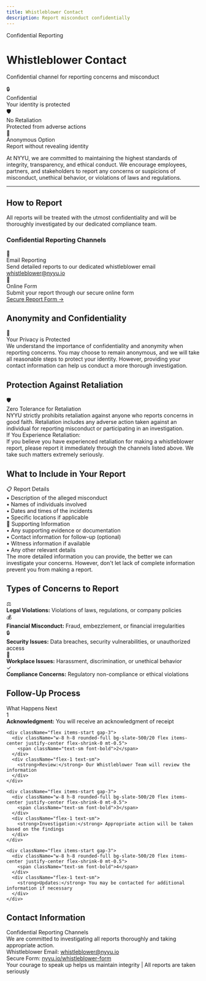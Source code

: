 ```yaml
---
title: Whistleblower Contact
description: Report misconduct confidentially
---
```



<div className="relative overflow-hidden rounded-2xl bg-gradient-to-br from-slate-500/10 via-gray-500/5 to-background p-12 border border-slate-500/20 mb-8">
  <div className="relative z-10">
    <div className="inline-block px-4 py-1.5 rounded-full bg-slate-500/10 border border-slate-500/20 text-sm font-medium mb-4">
      Confidential Reporting
    </div>
    <h1 className="text-4xl md:text-5xl font-bold mb-4 bg-gradient-to-r from-foreground to-foreground/70 bg-clip-text text-transparent">
      Whistleblower Contact
    </h1>
    <p className="text-xl text-muted-foreground mb-0 max-w-3xl">
      Confidential channel for reporting concerns and misconduct
    </p>
  </div>
  <div className="absolute top-0 right-0 w-96 h-96 bg-slate-500/5 rounded-full blur-3xl"></div>
  <div className="absolute bottom-0 left-0 w-96 h-96 bg-gray-500/5 rounded-full blur-3xl"></div>
</div>

<div className="grid grid-cols-1 md:grid-cols-3 gap-4 mb-8">
  <div className="p-4 rounded-lg border border-blue-500/30 bg-blue-500/10">
    <div className="flex items-center gap-2 mb-2">
      <span className="text-xl">🔒</span>
      <div className="font-bold text-sm">Confidential</div>
    </div>
    <div className="text-xs text-muted-foreground">
      Your identity is protected
    </div>
  </div>

  <div className="p-4 rounded-lg border border-blue-500/30 bg-blue-500/10">
    <div className="flex items-center gap-2 mb-2">
      <span className="text-xl">🛡️</span>
      <div className="font-bold text-sm">No Retaliation</div>
    </div>
    <div className="text-xs text-muted-foreground">
      Protected from adverse actions
    </div>
  </div>

  <div className="p-4 rounded-lg border border-blue-500/30 bg-blue-500/10">
    <div className="flex items-center gap-2 mb-2">
      <span className="text-xl">👤</span>
      <div className="font-bold text-sm">Anonymous Option</div>
    </div>
    <div className="text-xs text-muted-foreground">
      Report without revealing identity
    </div>
  </div>
</div>

At NYYU, we are committed to maintaining the highest standards of integrity, transparency, and ethical conduct. We encourage employees, partners, and stakeholders to report any concerns or suspicions of misconduct, unethical behavior, or violations of laws and regulations.

---

## How to Report

<Callout type="info" className="my-8">
All reports will be treated with the utmost confidentiality and will be thoroughly investigated by our dedicated compliance team.
</Callout>

### Confidential Reporting Channels

<div className="grid grid-cols-1 md:grid-cols-2 gap-4 my-8">
  <div className="p-6 rounded-xl border border-slate-500/20 bg-gradient-to-br from-slate-500/5 to-transparent">
    <div className="w-12 h-12 rounded-lg bg-slate-500/20 flex items-center justify-center mb-4">
      <span className="text-2xl">📧</span>
    </div>
    <div className="font-bold mb-2">Email Reporting</div>
    <div className="text-sm text-muted-foreground mb-3">
      Send detailed reports to our dedicated whistleblower email
    </div>
    <a href="mailto:whistleblower@nyyu.io" className="text-sm text-primary hover:underline">
      whistleblower@nyyu.io
    </a>
  </div>

  <div className="p-6 rounded-xl border border-slate-500/20 bg-gradient-to-br from-gray-500/5 to-transparent">
    <div className="w-12 h-12 rounded-lg bg-slate-500/20 flex items-center justify-center mb-4">
      <span className="text-2xl">📝</span>
    </div>
    <div className="font-bold mb-2">Online Form</div>
    <div className="text-sm text-muted-foreground mb-3">
      Submit your report through our secure online form
    </div>
    <a href="https://nyyu.io/whistleblower-form" className="text-sm text-primary hover:underline">
      Secure Report Form →
    </a>
  </div>
</div>

## Anonymity and Confidentiality

<div className="p-6 rounded-xl border border-slate-500/30 bg-gradient-to-r from-slate-500/10 to-gray-500/10 my-8">
  <div className="flex items-start gap-4">
    <div className="text-3xl">🔐</div>
    <div className="flex-1">
      <div className="font-bold text-lg mb-2">Your Privacy is Protected</div>
      <div className="text-sm text-muted-foreground">
        We understand the importance of confidentiality and anonymity when reporting concerns. You may choose to remain anonymous, and we will take all reasonable steps to protect your identity. However, providing your contact information can help us conduct a more thorough investigation.
      </div>
    </div>
  </div>
</div>

## Protection Against Retaliation

<div className="space-y-4 my-8">
  <div className="p-6 rounded-lg border border-green-500/30 bg-green-500/10">
    <div className="flex items-center gap-3 mb-3">
      <span className="text-2xl">🛡️</span>
      <div className="font-bold text-lg">Zero Tolerance for Retaliation</div>
    </div>
    <div className="text-sm">
      NYYU strictly prohibits retaliation against anyone who reports concerns in good faith. Retaliation includes any adverse action taken against an individual for reporting misconduct or participating in an investigation.
    </div>
  </div>

  <div className="p-6 rounded-lg border border-border bg-muted/30">
    <div className="font-bold mb-2">If You Experience Retaliation:</div>
    <div className="text-sm text-muted-foreground">
      If you believe you have experienced retaliation for making a whistleblower report, please report it immediately through the channels listed above. We take such matters extremely seriously.
    </div>
  </div>
</div>

## What to Include in Your Report

<div className="grid grid-cols-1 md:grid-cols-2 gap-4 my-8">
  <div className="p-5 rounded-lg border border-border bg-muted/30">
    <div className="font-bold mb-3 text-sm">📋 Report Details</div>
    <div className="space-y-2 text-xs text-muted-foreground">
      <div>• Description of the alleged misconduct</div>
      <div>• Names of individuals involved</div>
      <div>• Dates and times of the incidents</div>
      <div>• Specific locations if applicable</div>
    </div>
  </div>

  <div className="p-5 rounded-lg border border-border bg-muted/30">
    <div className="font-bold mb-3 text-sm">📎 Supporting Information</div>
    <div className="space-y-2 text-xs text-muted-foreground">
      <div>• Any supporting evidence or documentation</div>
      <div>• Contact information for follow-up (optional)</div>
      <div>• Witness information if available</div>
      <div>• Any other relevant details</div>
    </div>
  </div>
</div>

<Callout type="info" className="my-8">
The more detailed information you can provide, the better we can investigate your concerns. However, don't let lack of complete information prevent you from making a report.
</Callout>

## Types of Concerns to Report

<div className="space-y-3 my-8">
  <div className="flex items-start gap-3 p-4 rounded-lg border border-border bg-muted/30">
    <span className="text-lg">⚖️</span>
    <div className="flex-1 text-sm">
      <strong>Legal Violations:</strong> Violations of laws, regulations, or company policies
    </div>
  </div>

  <div className="flex items-start gap-3 p-4 rounded-lg border border-border bg-muted/30">
    <span className="text-lg">💰</span>
    <div className="flex-1 text-sm">
      <strong>Financial Misconduct:</strong> Fraud, embezzlement, or financial irregularities
    </div>
  </div>

  <div className="flex items-start gap-3 p-4 rounded-lg border border-border bg-muted/30">
    <span className="text-lg">🔒</span>
    <div className="flex-1 text-sm">
      <strong>Security Issues:</strong> Data breaches, security vulnerabilities, or unauthorized access
    </div>
  </div>

  <div className="flex items-start gap-3 p-4 rounded-lg border border-border bg-muted/30">
    <span className="text-lg">👥</span>
    <div className="flex-1 text-sm">
      <strong>Workplace Issues:</strong> Harassment, discrimination, or unethical behavior
    </div>
  </div>

  <div className="flex items-start gap-3 p-4 rounded-lg border border-border bg-muted/30">
    <span className="text-lg">✓</span>
    <div className="flex-1 text-sm">
      <strong>Compliance Concerns:</strong> Regulatory non-compliance or ethical violations
    </div>
  </div>
</div>

## Follow-Up Process

<div className="p-6 rounded-xl border border-slate-500/30 bg-gradient-to-r from-slate-500/10 to-gray-500/10 my-8">
  <div className="font-bold text-lg mb-4">What Happens Next</div>
  <div className="space-y-4">
    <div className="flex items-start gap-3">
      <div className="w-8 h-8 rounded-full bg-slate-500/20 flex items-center justify-center flex-shrink-0 mt-0.5">
        <span className="text-sm font-bold">1</span>
      </div>
      <div className="flex-1 text-sm">
        <strong>Acknowledgment:</strong> You will receive an acknowledgment of receipt
      </div>
    </div>

    <div className="flex items-start gap-3">
      <div className="w-8 h-8 rounded-full bg-slate-500/20 flex items-center justify-center flex-shrink-0 mt-0.5">
        <span className="text-sm font-bold">2</span>
      </div>
      <div className="flex-1 text-sm">
        <strong>Review:</strong> Our Whistleblower Team will review the information
      </div>
    </div>

    <div className="flex items-start gap-3">
      <div className="w-8 h-8 rounded-full bg-slate-500/20 flex items-center justify-center flex-shrink-0 mt-0.5">
        <span className="text-sm font-bold">3</span>
      </div>
      <div className="flex-1 text-sm">
        <strong>Investigation:</strong> Appropriate action will be taken based on the findings
      </div>
    </div>

    <div className="flex items-start gap-3">
      <div className="w-8 h-8 rounded-full bg-slate-500/20 flex items-center justify-center flex-shrink-0 mt-0.5">
        <span className="text-sm font-bold">4</span>
      </div>
      <div className="flex-1 text-sm">
        <strong>Updates:</strong> You may be contacted for additional information if necessary
      </div>
    </div>
  </div>
</div>

## Contact Information

<div className="mt-8 p-6 rounded-xl border border-slate-500/30 bg-gradient-to-br from-slate-500/5 to-gray-500/5">
  <div className="font-bold text-lg mb-4">Confidential Reporting Channels</div>
  <div className="text-muted-foreground mb-4">
    We are committed to investigating all reports thoroughly and taking appropriate action.
  </div>
  <div className="space-y-2">
    <div className="flex items-center gap-2">
      <span className="text-sm font-medium">Whistleblower Email:</span>
      <a href="mailto:whistleblower@nyyu.io" className="text-sm text-primary hover:underline">
        whistleblower@nyyu.io
      </a>
    </div>
    <div className="flex items-center gap-2">
      <span className="text-sm font-medium">Secure Form:</span>
      <a href="https://nyyu.io/whistleblower-form" className="text-sm text-primary hover:underline">
        nyyu.io/whistleblower-form
      </a>
    </div>
  </div>
</div>

<div className="mt-8 p-4 rounded-lg border border-slate-500/20 bg-muted/30 text-center text-sm text-muted-foreground">
  Your courage to speak up helps us maintain integrity | All reports are taken seriously
</div>
